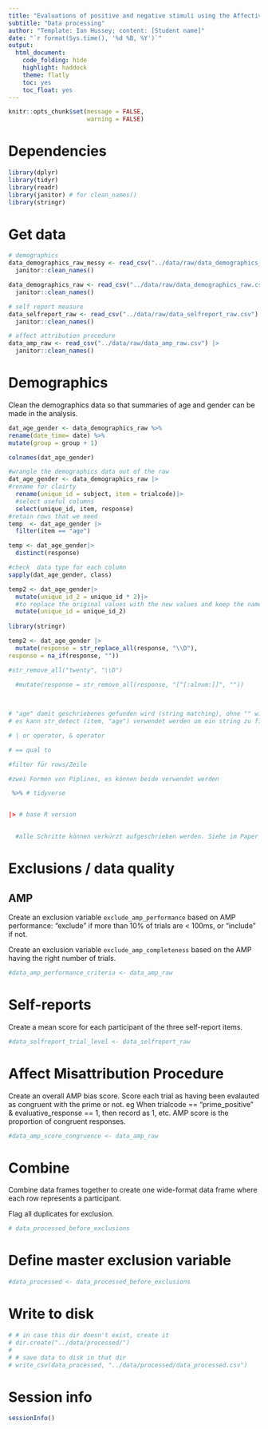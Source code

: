 ```yaml
---
title: "Evaluations of positive and negative stimuli using the Affective Misattribution Procedure (AMP) and self-reports"
subtitle: "Data processing"
author: "Template: Ian Hussey; content: [Student name]"
date: "`r format(Sys.time(), '%d %B, %Y')`"
output:
  html_document:
    code_folding: hide
    highlight: haddock
    theme: flatly
    toc: yes
    toc_float: yes
---
```


```r

knitr::opts_chunk$set(message = FALSE,
                      warning = FALSE)

```

# Dependencies

```r

library(dplyr)
library(tidyr)
library(readr)
library(janitor) # for clean_names()
library(stringr)

```

# Get data

```r

# demographics
data_demographics_raw_messy <- read_csv("../data/raw/data_demographics_raw_messy.csv", skip = 2) |>
  janitor::clean_names()

data_demographics_raw <- read_csv("../data/raw/data_demographics_raw.csv") |>
  janitor::clean_names()

# self report measure
data_selfreport_raw <- read_csv("../data/raw/data_selfreport_raw.csv") |>
  janitor::clean_names()

# affect attribution procedure
data_amp_raw <- read_csv("../data/raw/data_amp_raw.csv") |>
  janitor::clean_names()

```

# Demographics

Clean the demographics data so that summaries of age and gender can be made in the analysis.

```r

dat_age_gender <- data_demographics_raw %>% 
rename(date_time= date) %>% 
mutate(group = group + 1)

colnames(dat_age_gender)

#wrangle the demographics data out of the raw
dat_age_gender <- data_demographics_raw |>
#rename for clairty
  rename(unique_id = subject, item = trialcode)|>
  #select useful columns
  select(unique_id, item, response)
#retain rows that we need
temp  <- dat_age_gender |>
  filter(item == "age")

temp <- dat_age_gender|>
  distinct(response)

#check  data type for each column
sapply(dat_age_gender, class)

temp2 <- dat_age_gender|>
  mutate(unique_id_2 = unique_id * 2)|>
  #to replace the original values with the new values and keep the name
  mutate(unique_id = unique_id_2)
  
library(stringr)

temp2 <- dat_age_gender |>
  mutate(response = str_replace_all(response, "\\D"),
response = na_if(response, ""))

#str_remove_all("twenty", "\\D")

  #mutate(response = str_remove_all(response, "[^[:alnum:]]", ""))

  
  
# "age" damit geschriebenes gefunden wird (string matching), ohne "" wird eine Funktion oder ähnliches gesucht
# es kann str_detect (item, "age") verwendet werden um ein string zu finden

# | or operator, & operator

# == qual to

#filter für rows/Zeile

#zwei Formen von Piplines, es können beide verwendet werden

 %>% # tidyverse


|> # base R version

  
  #alle Schritte können verkürzt aufgeschrieben werden. Siehe im Paper von Ian
```

# Exclusions / data quality

## AMP

Create an exclusion variable `exclude_amp_performance` based on AMP performance: "exclude" if more than 10% of trials are < 100ms, or "include" if not.

Create an exclusion variable `exclude_amp_completeness` based on the AMP having the right number of trials.

```r

#data_amp_performance_criteria <- data_amp_raw 

```

# Self-reports

Create a mean score for each participant of the three self-report items.

```r

#data_selfreport_trial_level <- data_selfreport_raw 

```

# Affect Misattribution Procedure

Create an overall AMP bias score. Score each trial as having been evalauted as congruent with the prime or not. eg When trialcode == "prime_positive" & evaluative_response == 1, then record as 1, etc. AMP score is the proportion of congruent responses.

```r

#data_amp_score_congruence <- data_amp_raw 

```

# Combine 

Combine data frames together to create one wide-format data frame where each row represents a participant.

Flag all duplicates for exclusion.

```r

# data_processed_before_exclusions 

```

# Define master exclusion variable

```r

#data_processed <- data_processed_before_exclusions

```

# Write to disk

```r

# # in case this dir doesn't exist, create it
# dir.create("../data/processed/")
# 
# # save data to disk in that dir
# write_csv(data_processed, "../data/processed/data_processed.csv")

```

# Session info

```r

sessionInfo()

```


